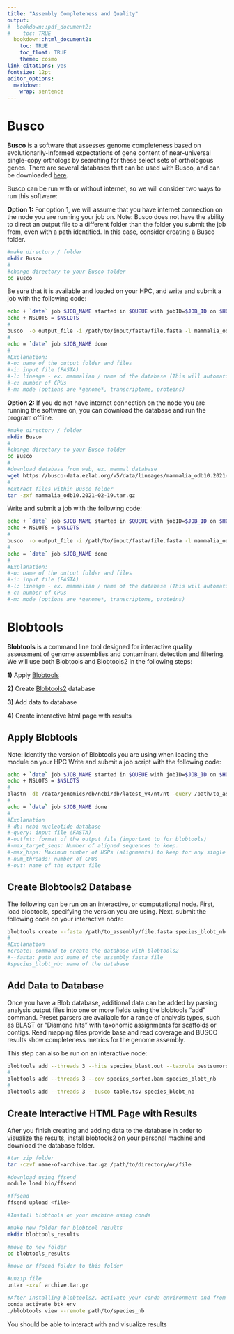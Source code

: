 ```yaml
---
title: "Assembly Completeness and Quality"
output:
#  bookdown::pdf_document2:
#    toc: TRUE
  bookdown::html_document2: 
    toc: TRUE
    toc_float: TRUE
    theme: cosmo
link-citations: yes
fontsize: 12pt
editor_options: 
  markdown: 
    wrap: sentence
---
```


# Busco

**Busco** is a software that assesses genome completeness based on evolutionarily-informed expectations of gene content of near-universal single-copy orthologs by searching for these select sets of orthologous genes. There are several databases that can be used with Busco, and can be downloaded [here](https://busco.ezlab.org).

Busco can be run with or without internet, so we will consider two ways to run this software:

**Option 1:**
For option 1, we will assume that you have internet connection on the node you are running your job on. 
Note: Busco does not have the ability to direct an output file to a different folder than the folder you submit the job from, even with a path identified. In this case, consider creating a Busco folder.

```Bash
#make directory / folder
mkdir Busco
#
#change directory to your Busco folder
cd Busco
```
Be sure that it is available and loaded on your HPC, and write and submit a job with the following code:

```Bash
echo + `date` job $JOB_NAME started in $QUEUE with jobID=$JOB_ID on $HOSTNAME
echo + NSLOTS = $NSLOTS
#
busco  -o output_file -i /path/to/input/fasta/file.fasta -l mammalia_odb10 -c $NSLOTS -m genome
#
echo = `date` job $JOB_NAME done
#
#Explanation:
#-o: name of the output folder and files
#-i: input file (FASTA)
#-l: lineage - ex. mammalian / name of the database (This will automatically connected and download the database from the BUSCO website)
#-c: number of CPUs
#-m: mode (options are *genome*, transcriptome, proteins)
```

**Option 2:**
If you do not have internet connection on the node you are running the software on, you can download the database and run the program offline. 

```Bash
#make directory / folder
mkdir Busco
#
#change directory to your Busco folder
cd Busco
#
#download database from web, ex. mammal database
wget https://busco-data.ezlab.org/v5/data/lineages/mammalia_odb10.2021-02-19.tar.gz
#
#extract files within Busco folder
tar -zxf mammalia_odb10.2021-02-19.tar.gz
```

Write and submit a job with the following code:

```Bash
echo + `date` job $JOB_NAME started in $QUEUE with jobID=$JOB_ID on $HOSTNAME
echo + NSLOTS = $NSLOTS
#
busco  -o output_file -i /path/to/input/fasta/file.fasta -l mammalia_odb10 -c $NSLOTS -m genome --offline --download_path /path/to/datasets
#
echo = `date` job $JOB_NAME done
#
#Explanation:
#-o: name of the output folder and files
#-i: input file (FASTA)
#-l: lineage - ex. mammalian / name of the database (This will automatically connected and download the database from the BUSCO website)
#-c: number of CPUs
#-m: mode (options are *genome*, transcriptome, proteins)
```

# Blobtools

**Blobtools** is a command line tool designed for interactive quality assessment of genome assemblies and contaminant detection and filtering. We will use both Blobtools and Blobtools2 in the following steps:

**1)** Apply [Blobtools](https://github.com/DRL/blobtools) 

**2)** Create [Blobtools2](https://github.com/blobtoolkit/blobtoolkit) database

**3)** Add data to database

**4)** Create interactive html page with results

## Apply Blobtools
Note: Identify the version of Blobtools you are using when loading the module on your HPC
Write and submit a job script with the following code:

```Bash
echo + `date` job $JOB_NAME started in $QUEUE with jobID=$JOB_ID on $HOSTNAME
echo + NSLOTS = $NSLOTS
#
blastn -db /data/genomics/db/ncbi/db/latest_v4/nt/nt -query /path/to_assembly/file.fasta -outfmt "6 qseqid staxids bitscore std" -max_target_seqs 20 -max_hsps 1 -evalue 1e-20 -num_threads $NSLOTS -out clouded_leopard_blast.out
#
echo = `date` job $JOB_NAME done
#
#Explanation
#-db: ncbi nucleotide database
#-query: input file (FASTA)
#-outfmt: format of the output file (important to for blobtools) 
#-max_target_seqs: Number of aligned sequences to keep.
#-max_hsps: Maximum number of HSPs (alignments) to keep for any single query-subject pair.
#-num_threads: number of CPUs
#-out: name of the output file
```
## Create Blobtools2 Database
The following can be run on an interactive, or computational node. First, load blobtools, specifying the version you are using. Next, submit the following code on your interactive node:
```Bash
blobtools create --fasta /path/to_assembly/file.fasta species_blobt_nb
#
#Explanation
#create: command to create the database with blobtools2
#--fasta: path and name of the assembly fasta file
#species_blobt_nb: name of the database
```

## Add Data to Database
Once you have a Blob database, additional data can be added by parsing analysis output files into one or more fields using the blobtools "add" command. Preset parsers are available for a range of analysis types, such as BLAST or "Diamond hits" with taxonomic assignments for scaffolds or contigs. Read mapping files provide base and read coverage and BUSCO results show completeness metrics for the genome assembly.

This step can also be run on an interactive node:
```Bash
blobtools add --threads 3 --hits species_blast.out --taxrule bestsumorder --taxdump /path/to/taxdump/folder species_blobt_nb 
#
blobtools add --threads 3 --cov species_sorted.bam species_blobt_nb 
#
blobtools add --threads 3 --busco table.tsv species_blobt_nb
```

## Create Interactive HTML Page with Results
After you finish creating and adding data to the database in order to visualize the results, install blobtools2 on your personal machine and download the database folder. 

```Bash
#tar zip folder
tar -czvf name-of-archive.tar.gz /path/to/directory/or/file

#download using ffsend
module load bio/ffsend

#ffsend
ffsend upload <file>

#Install blobtools on your machine using conda

#make new folder for blobtool results
mkdir blobtools_results

#move to new folder
cd blobtools_results

#move or ffsend folder to this folder

#unzip file
untar -xzvf archive.tar.gz

#After installing blobtools2, activate your conda environment and from the program folder by running the following command on your database folder:
conda activate btk_env
./blobtools view --remote path/to/species_nb
```

You should be able to interact with and visualize results
